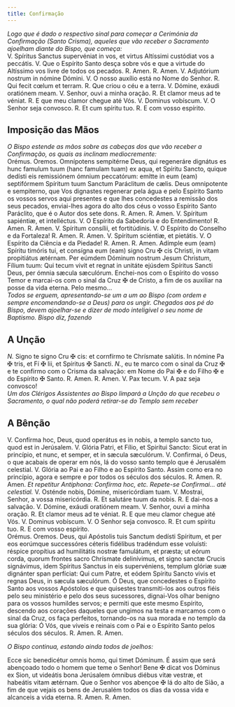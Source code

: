 ```yaml
---
title: Confirmação
---
```


<em>
  Logo que é dado o respectivo sinal para começar a Cerimónia da Confirmação
  (Santo Crisma), aqueles que vão receber o Sacramento ajoelham diante do Bispo,
  que começa:
</em>

<div class="grid grid-cols-2 gap-5">
  <span class="text-justify">
    V. Spíritus Sanctus supervéniat in vos, et virtus Altíssimi custódiat vos a
    peccátis.
  </span>
  <span class="text-justify">
    V. Que o Espírito Santo desça sobre vós e que a virtude do Altíssimo vos
    livre de todos os pecados.
  </span>
  <span class="text-justify">
    <span class="text-red-500">R.</span> Amen.
  </span>
  <span class="text-justify">
    <span class="text-red-500">R.</span> Amen.
  </span>
  <span class="text-justify">
    V. Adjutórium nostrum in nómine Dómini.
  </span>
  <span class="text-justify">
    V. O nosso auxílio está no Nome do Senhor.
  </span>
  <span class="text-justify">
    <span class="text-red-500">R.</span> Qui fecit cœlum et terram.
  </span>
  <span class="text-justify">
    <span class="text-red-500">R.</span> Que criou o céu e a terra.
  </span>
  <span class="text-justify">V. Dómine, exáudi oratiónem meam.</span>
  <span class="text-justify">V. Senhor, ouvi a minha oração.</span>
  <span class="text-justify">
    <span class="text-red-500">R.</span> Et clamor meus ad te véniat.
  </span>
  <span class="text-justify">
    <span class="text-red-500">R.</span> E que meu clamor chegue até Vós.
  </span>
  <span class="text-justify">V. Dominus vobíscum.</span>
  <span class="text-justify">V. O Senhor seja convosco.</span>
  <span class="text-justify">
    <span class="text-red-500">R.</span> Et cum spíritu tuo.
  </span>
  <span class="text-justify">
    <span class="text-red-500">R.</span> E com vosso espírito.
  </span>
</div>

## Imposição das Mãos

<em>
  O Bispo estende as mãos sobre as cabeças dos que vão receber a Confirmação, os
  quais as inclinam mediocremente:
</em>

<div class="grid grid-cols-2 gap-5">
  <span class="text-red-500 text-center">Orémus.</span>
  <span class="text-red-500 text-center">Oremos.</span>
  <span class="text-justify">
    Omnípotens sempitérne Deus, qui regeneráre dignátus es hunc famulum tuum
    (hanc famulam tuam) ex aqua, et Spíritu Sancto, quique dedísti eis
    remissiónem ómnium peccatórum: emítte in eum (eam) septifórmem Spíritum tuum
    Sanctum Paráclitum de cælis.
  </span>
  <span class="text-justify">
    Deus omnipotente e sempiterno, que Vos dignastes regenerar pela água e pelo
    Espírito Santo os vossos servos aqui presentes e que lhes concedestes a
    remissão dos seus pecados, enviai-lhes agora do alto dos céus o vosso
    Espírito Santo Paráclito, que é o Autor dos sete dons.
  </span>
  <span class="text-justify">
    <span class="text-red-500">R.</span> Amen.
  </span>
  <span class="text-justify">
    <span class="text-red-500">R.</span> Amen.
  </span>
  <span class="text-justify">V. Spíritum sapiéntiæ, et intelléctus.</span>
  <span class="text-justify">
    V. O Espírito da Sabedoria e do Entendimento!
  </span>
  <span class="text-justify">
    <span class="text-red-500">R.</span> Amen.
  </span>
  <span class="text-justify">
    <span class="text-red-500">R.</span> Amen.
  </span>
  <span class="text-justify">V. Spíritum consílii, et fortitúdinis.</span>
  <span class="text-justify">
    V. O Espírito do Conselho e da Fortaleza!
  </span>
  <span class="text-justify">
    <span class="text-red-500">R.</span> Amen.
  </span>
  <span class="text-justify">
    <span class="text-red-500">R.</span> Amen.
  </span>
  <span class="text-justify">V. Spíritum sciéntiæ, et pietátis.</span>
  <span class="text-justify">V. O Espírito da Ciência e da Piedade!</span>
  <span class="text-justify">
    <span class="text-red-500">R.</span> Amen.
  </span>
  <span class="text-justify">
    <span class="text-red-500">R.</span> Amen.
  </span>
  <span class="text-justify">
    Adímple eum (eam) Spíritu timóris tui, et consígna eum (eam) signo Cru
    <span class="text-red-500">&#10016;</span> cis Christi, in vitam propitiátus ætérnam.
    Per eúmdem Dóminum nostrum Jesum Christum, Fílium tuum: Qui tecum vivit et regnat
    in unitáte ejúsdem Spíritus Sancti Deus, per ómnia sæcula sæculórum.
  </span>
  <span class="text-justify">
    Enchei-nos com o Espírito do vosso Temor e marcai-os com o sinal da Cruz
    <span class="text-red-500">&#10016;</span> de Cristo, a fim de os auxiliar na
    posse da vida eterna. Pelo mesmo...
  </span>
</div>

<em>
  Todos se erguem, apresentando-se um a um ao Bispo (com ordem e sempre
  encomendando-se a Deus) para os ungir. Chegados aos pé do Bispo, devem
  ajoelhar-se e dizer de modo inteligível o seu nome de Baptismo. Bispo diz,
  fazendo
</em>

## A Unção

<div class="grid grid-cols-2 gap-5">
  <span class="text-justify">
    <em>N. </em>Signo te signo Cru
    <span class="text-red-500">&#10016;</span> cis: et cornfírmo te Chrísmate salútis.
    In nómine Pa <span class="text-red-500">&#10016;</span> tris, et Fí <span class="text-red-500">
      &#10016;
    </span> lii, et Spíritus
    <span class="text-red-500">&#10016;</span> Sancti.
  </span>
  <span class="text-justify">
    <em>N.</em>, eu te marco com o sinal da Cruz
    <span class="text-red-500">&#10016;</span> e te confirmo com o Crisma da salvação:
    em Nome do Pai <span class="text-red-500">&#10016;</span> e do Filho <span class="text-red-500">
      &#10016;
    </span> e do Espírito
    <span class="text-red-500">&#10016;</span> Santo.
  </span>
  <span class="text-justify">
    <span class="text-red-500">R.</span> Amen.
  </span>
  <span class="text-justify">
    <span class="text-red-500">R.</span> Amen.
  </span>
  <span class="text-justify">V. Pax tecum.</span>
  <span class="text-justify">V. A paz seja convosco!</span>
</div>

<em>
  Um dos Clérigos Assistentes ao Bispo limpará a Unção do que recebeu o
  Sacramento, o qual não poderá retirar-se do Templo sem receber
</em>

## A Bênção

<div class="grid grid-cols-2 gap-5">
  <span class="text-justify">
    V. Confírma hoc, Deus, quod operátus es in nobis, a templo sancto tuo, quod
    est in Jerúsalem. V. Glória Patri, et Fílio, et Spirítui Sancto: Sicut erat
    in princípio, et nunc, et semper, et in sæcula sæculórum.
  </span>
  <span class="text-justify">
    V. Confirmai, ó Deus, o que acabais de operar em nós, lá do vosso santo
    templo que é Jerusalém celestial. V. Glória ao Pai e ao Filho e ao Espírito
    Santo. Assim como era no princípio, agora e sempre e por todos os séculos
    dos séculos.
  </span>
  <span class="text-justify">
    <span class="text-red-500">R.</span> Amen.
  </span>
  <span class="text-justify">
    <span class="text-red-500">R.</span> Amen.
  </span>
  <span class="text-justify">
    <em>Et repetitur Antiphona: Confírma hoc, etc.</em>
  </span>
  <span class="text-justify">
    <em>Repete-se Confirmai... até celestial.</em>
  </span>
  <span class="text-justify">
    V. Osténde nobis, Dómine, misericórdiam tuam.
  </span>
  <span class="text-justify">
    V. Mostrai, Senhor, a vossa misericórdia.
  </span>
  <span class="text-justify">
    <span class="text-red-500">R.</span> Et salutáre tuum da nobis.
  </span>
  <span class="text-justify">
    <span class="text-red-500">R.</span> E dai-nos a salvação.
  </span>
  <span class="text-justify">V. Dómine, exáudi oratiónem meam.</span>
  <span class="text-justify">V. Senhor, ouvi a minha oração.</span>
  <span class="text-justify">
    <span class="text-red-500">R.</span> Et clamor meus ad te véniat.
  </span>
  <span class="text-justify">
    <span class="text-red-500">R.</span> E que meu clamor chegue até Vós.
  </span>
  <span class="text-justify">V. Dominus vobíscum.</span>
  <span class="text-justify">V. O Senhor seja convosco.</span>
  <span class="text-justify">
    <span class="text-red-500">R.</span> Et cum spíritu tuo.
  </span>
  <span class="text-justify">
    <span class="text-red-500">R.</span> E com vosso espírito.
  </span>
</div>

<div class="grid grid-cols-2 gap-5">
  <span class="text-red-500 text-center">Orémus.</span>
  <span class="text-red-500 text-center">Oremos.</span>
  <span class="text-justify">
    Deus, qui Apóstolis tuis Sanctum dedísti Spíritum, et per eos eorúmque
    successóres céteris fidélibus tradéndum esse voluísti: réspice propítius ad
    humilitátis nostræ famulátum, et præsta; ut eórum corda, quorum frontes
    sacro Chrísmate delinívimus, et signo sanctæ Crucis signávimus, idem
    Spíritus Sanctus in eis supervéniens, templum glóriæ suæ dignánter span
    perfíciat: Qui cum Patre, et eódem Spíritu Sancto vivis et regnas Deus, in
    sæcula sæculórum.
  </span>
  <span class="text-justify">
    Ó Deus, que concedestes o Espírito Santo aos vossos Apóstolos e que
    quisestes transmiti-los aos outros fiéis pelo seu ministério e pelo dos seus
    sucessores, dignai-Vos olhar benigno para os vossos humildes servos; e
    permiti que este mesmo Espírito, descendo aos corações daqueles que ungimos
    na testa e marcamos com o sinal da Cruz, os faça perfeitos, tornando-os na
    sua morada e no templo da sua glória: Ó Vós, que viveis e reinais com o Pai
    e o Espírito Santo pelos séculos dos séculos.
  </span>
  <span class="text-justify">
    <span class="text-red-500">R.</span> Amen.
  </span>
  <span class="text-justify">
    <span class="text-red-500">R.</span> Amen.
  </span>
</div>

<em>O Bispo continua, estando ainda todos de joelhos:</em>

<div class="grid grid-cols-2 gap-5">
  <span class="text-justify">
    Ecce sic benedicétur omnis homo, qui timet Dóminum.
  </span>
  <span class="text-justify">
    É assim que será abençoado todo o homem que teme o Senhor!
  </span>
  <span class="text-justify">
    Bene <span class="text-red-500">&#10016;</span> dicat vos Dóminus ex Sion, ut
    videátis bona Jerúsalem ómnibus diébus vitæ vestræ, et habeátis vitam
    ætérnam.
  </span>
  <span class="text-justify">
    Que o Senhor vos abençoe <span class="text-red-500">&#10016;</span> lá do
    alto de Sião, a fim de que vejais os bens de Jerusalém todos os dias da
    vossa vida e alcanceis a vida eterna.
  </span>
  <span class="text-justify">
    <span class="text-red-500">R.</span> Amen.
  </span>
  <span class="text-justify">
    <span class="text-red-500">R.</span> Amen.
  </span>
</div>
